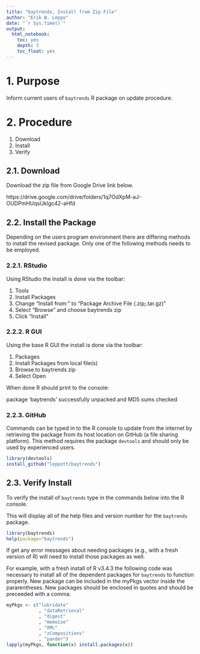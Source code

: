 ---
title: "baytrends, Install from Zip File"
author: "Erik W. Leppo"
date: "`r Sys.time()`"
output: 
  html_notebook:
    toc: yes
    depth: 3
    toc_float: yes
---

# 1. Purpose
Inform current users of `baytrends` R package on update procedure.

# 2. Procedure
1. Download
2. Install
3. Verify

## 2.1. Download
Download the zip file from Google Drive link below.

https://drive.google.com/drive/folders/1q7OdXpM-aJ-OUDPmHUqsUklgc42-aHfd

## 2.2. Install the Package
Depending on the users program environment there are differing methods to install the revised package.  Only one of the following methods needs to be employed.

### 2.2.1. RStudio
Using RStudio the install is done via the toolbar:

1. Tools
2. Install Packages
3. Change "Install from:" to "Package Archive File (.zip;.tar.gz)"
4. Select "Browse" and choose baytrends zip
5. Click "Install" 

### 2.2.2. R GUI
Using the base R GUI the install is done via the toolbar:

1. Packages
2. Install Packages from local file(s)
3. Browse to baytrends zip
4. Select Open

When done R should print to the console:

package 'baytrends' successfully unpacked and MD5 sums checked

### 2.2.3. GitHub
Commands can be typed in to the R console to update from the internet by retrieving the package from its host location on GitHub (a file sharing platform).  This method requires the package `devtools` and should only be used by experienced users.

```{r Install_GitHub, eval=FALSE}
library(devtools)
install_github("leppott/baytrends")
```

## 2.3. Verify Install
To verify the install of `baytrends` type in the commands below into the R console.

This will display all of the help files and version number for the `baytrends` package.

```{r Verify, eval=FALSE}
library(baytrends)
help(package="baytrends")
```

If get any error messages about needing packages (e.g., with a fresh version of R) will need to install those packages as well.  

For example, with a fresh install of R v3.4.3 the following code was necessary to install all of the dependent packages for `baytrends` to function properly.  New package can be included in the myPkgs vector inside the pararentheses.  New packages should be enclosed in quotes and should be preceeded with a comma.

```{r InstallDependancies, eval=FALSE}
myPkgs <- c("lubridate"
            , "dataRetrieval"
            , "digest"
            , "memoise"
            , "XML"
            , "zCompositions"
            , "pander")
lapply(myPkgs, function(x) install.packages(x))
```